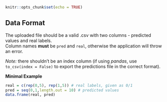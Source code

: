 ```r
knitr::opts_chunk$set(echo = TRUE)
```

## Data Format

The uploaded file should be a valid .csv with two columns - predicted values and real labels.  
Column names **must** be `pred` and `real`, otherwise the application will throw an error.  

_Note:_ there shouldn't be an index column (if using *pandas*, use `to_csv(index = False)` to export the predictions file in the correct format).


**Minimal Example**
```r
real = c(rep(0,5), rep(1,5)) # real labels, given as 0/1
pred = seq(0,1,length.out = 10) # predicted values
data.frame(real, pred) 
```
